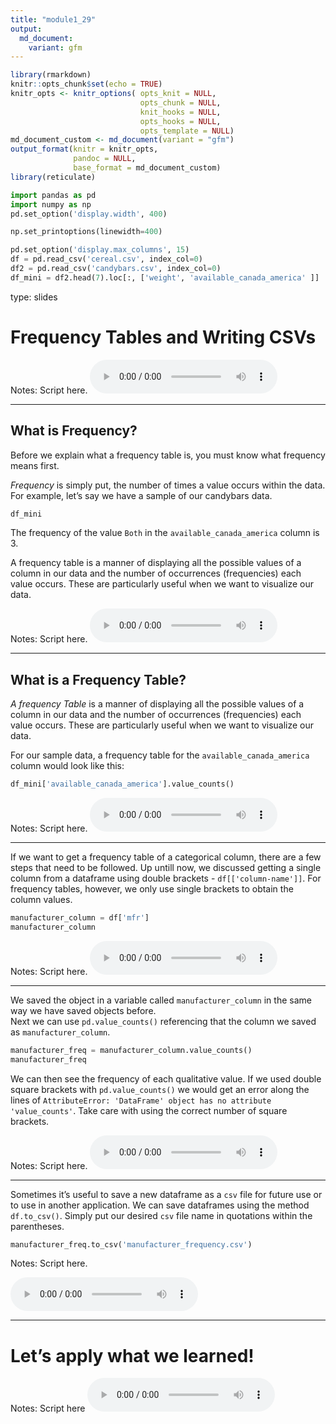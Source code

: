 ```yaml
---
title: "module1_29"
output: 
  md_document:
    variant: gfm
---
```



```r
library(rmarkdown)
knitr::opts_chunk$set(echo = TRUE)
knitr_opts <- knitr_options( opts_knit = NULL,
                             opts_chunk = NULL,
                             knit_hooks = NULL,
                             opts_hooks = NULL,
                             opts_template = NULL)
md_document_custom <- md_document(variant = "gfm")
output_format(knitr = knitr_opts,
              pandoc = NULL,
              base_format = md_document_custom)
library(reticulate)
```


```python
import pandas as pd
import numpy as np
pd.set_option('display.width', 400)

np.set_printoptions(linewidth=400)

pd.set_option('display.max_columns', 15)
df = pd.read_csv('cereal.csv', index_col=0)
df2 = pd.read_csv('candybars.csv', index_col=0)
df_mini = df2.head(7).loc[:, ['weight', 'available_canada_america' ]]
```


type: slides

# Frequency Tables and Writing CSVs 

Notes: Script here.
<html>
<audio controls >
<source src="placeholder_audio.mp3" />
</audio></html>

---

## What is Frequency?

Before we explain what a frequency table is, you must know what frequency means first. 

_*Frequency*_ is simply put, the number of times a value occurs within the data. For example, let's say we have a sample of our candybars data. 

```python
df_mini
```

The frequency of the value `Both` in the `available_canada_america` column is 3. 

A frequency table is a manner of displaying all the possible values of a column in our data and the number of occurrences (frequencies) each value occurs. These are particularly useful when we want to visualize our data.

Notes: Script here.
<html>
<audio controls >
<source src="placeholder_audio.mp3" />
</audio></html>

---

## What is a Frequency Table?

_*A frequency Table*_ is a manner of displaying all the possible values of a column in our data and the number of occurrences (frequencies) each value occurs. These are particularly useful when we want to visualize our data.

For our sample data,  a frequency table for the `available_canada_america` column would look like this: 

```python

df_mini['available_canada_america'].value_counts()
```



Notes: Script here.
<html>
<audio controls >
<source src="placeholder_audio.mp3" />
</audio></html>

---

If we want to get a frequency table of a categorical column, there are a few steps that need to be followed. 
Up untill now,  we discussed getting a single column from a dataframe using double brackets - `df[['column-name']]`. For frequency tables, however, we only use single brackets to obtain the column values.

```python
manufacturer_column = df['mfr']
manufacturer_column
```

Notes: Script here.
<html>
<audio controls >
  <source src="placeholder_audio.mp3" />
</audio></html>

---

We saved the object in a variable called `manufacturer_column` in the same way we have saved objects before.    
Next we can use `pd.value_counts()` referencing that the column we saved as `manufacturer_column`.  


```python
manufacturer_freq = manufacturer_column.value_counts()
manufacturer_freq
```

We can then see the frequency of each qualitative value.
If we used double square brackets with `pd.value_counts()` we would get an error along the lines of `AttributeError: 'DataFrame' object has no attribute 'value_counts'`. Take care with using the correct number of square brackets.

Notes: Script here.
<html>
<audio controls >
<source src="placeholder_audio.mp3" />
</audio></html>

---

Sometimes it's useful to save a new dataframe as a `csv` file for future use or to use in another application. We can save dataframes using the method `df.to_csv()`. Simply put our desired `csv` file name in quotations within the parentheses. 

```python
manufacturer_freq.to_csv('manufacturer_frequency.csv')
```


Notes: Script here.

<html>
<audio controls >
<source src="placeholder_audio.mp3" />
</audio></html>

---

# Let’s apply what we learned!

Notes: Script here
<html>
<audio controls >
  <source src="placeholder_audio.mp3" />
</audio></html>